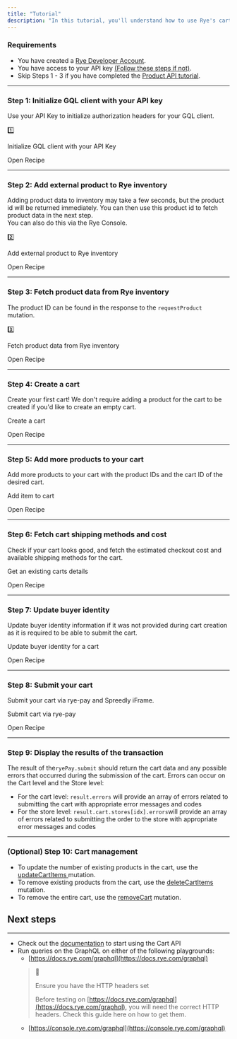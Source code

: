 ```yaml
---
title: "Tutorial"
description: "In this tutorial, you'll understand how to use Rye's cart API to create a cart, add products to it, and submit it for checkout."
---
```


### Requirements

* You have created a [Rye Developer Account](https://console.rye.com/account).
* You have access to your API key [(Follow these steps if not)](/docs/quick-start#1-grab-your-api-key).
* Skip Steps 1 - 3 if you have completed the [Product API tutorial](/docs/tutorial).

---

### Step 1: Initialize GQL client with your API key

Use your API Key to initialize authorization headers for your GQL client.

1️⃣

Initialize GQL client with your API Key

Open Recipe

---

### Step 2: Add external product to Rye inventory

Adding product data to inventory may take a few seconds, but the product id will be returned immediately. You can then use this product id to fetch product data in the next step.  
You can also do this via the Rye Console.

2️⃣

Add external product to Rye inventory

Open Recipe

---

### Step 3: Fetch product data from Rye inventory

The product ID can be found in the response to the `requestProduct` mutation.

3️⃣

Fetch product data from Rye inventory

Open Recipe

---

### Step 4: Create a cart

Create your first cart! We don't require adding a product for the cart to be created if you'd like to create an empty cart. 

Create a cart

Open Recipe

---

### Step 5: Add more products to your cart

Add more products to your cart with the product IDs and the cart ID of the desired cart.

Add item to cart

Open Recipe

---

### Step 6: Fetch cart shipping methods and cost

Check if your cart looks good, and fetch the estimated checkout cost and available shipping methods for the cart.

Get an existing carts details

Open Recipe

---

### Step 7: Update buyer identity

Update buyer identity information if it was not provided during cart creation as it is required to be able to submit the cart.

Update buyer identity for a cart

Open Recipe

---

### Step 8: Submit your cart

Submit your cart via rye-pay and Spreedly iFrame.

Submit cart via rye-pay

Open Recipe

---

### Step 9: Display the results of the transaction

The result of the`ryePay.submit` should return the cart data and any possible errors that occurred during the submission of the cart. Errors can occur on the Cart level and the Store level:

* For the cart level: `result.errors` will provide an array of errors related to submitting the cart with appropriate error messages and codes
* For the store level: `result.cart.stores[idx].errors`will provide an array of errors related to submitting the order to the store with appropriate error messages and codes

---

### (Optional) Step 10: Cart management

* To update the number of existing products in the cart, use the [updateCartItems ](/reference/updatecartitems)mutation.
* To remove existing products from the cart, use the [deleteCartItems](/reference/deletecartitems) mutation.
* To remove the entire cart, use the [removeCart](/reference/removecart) mutation.
  
## Next steps

---

* Check out the [documentation](/reference/cart-1) to start using the Cart API
* Run queries on the GraphQL on either of the following playgrounds:  
   * [https://docs.rye.com/graphql](https://docs.rye.com/graphql)  
   > 🚧  
   >  
   > Ensure you have the HTTP headers set  
   >  
   > Before testing on [https://docs.rye.com/graphql](https://docs.rye.com/graphql), you will need the correct HTTP headers. Check this guide here on how to get them.  
   * [https://console.rye.com/graphql](https://console.rye.com/graphql)